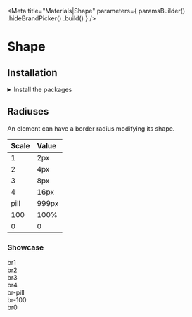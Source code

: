 
<Meta
    title="Materials|Shape"
    parameters={
        paramsBuilder()
            .hideBrandPicker()
            .build()
    }
/>

<Anchor storyId="materials-shape--radiuses" />

# Shape

## Installation

<details><summary >Install the packages</summary>

Install from <a href={INSTALLATION_PAGE}>the React bundle</a> or as a single package:

```bash
npm install @orbit-ui/css-normalize @orbit-ui/tachyons @orbit-ui/foundation
```

</details>

## Radiuses

An element can have a border radius modifying its shape.

| Scale | Value |
| :---- | :---- |
| 1     | 2px   |
| 2     | 4px   |
| 3     | 8px  |
| 4     | 16px  |
| pill  | 999px |
| 100   | 100%  |
| 0     | 0     |

### Showcase

<Preview>
    <Story name="radiuses">
        <div className="flex items-end mt8">
            <div className="mr5 flex flex-column">
                <div className="w13 h13 br1 overflow-hidden bg-cloud-200" alt="Astronaut floating in space" />
                <span className="dib mt1">br1</span>
            </div>
            <div className="mr5 flex flex-column">
                <div className="w13 h13 br2 overflow-hidden bg-cloud-200" alt="Astronaut floating in space" />
                <span className="dib mt1">br2</span>
            </div>
            <div className="mr5 flex flex-column">
                <div className="w13 h13 br3 overflow-hidden bg-cloud-200" alt="Astronaut floating in space" />
                <span className="dib mt1">br3</span>
            </div>
            <div className="mr5 flex flex-column">
                <div className="w13 h13 br4 overflow-hidden bg-cloud-200" alt="Astronaut floating in space" />
                <span className="dib mt1">br4</span>
            </div>
            <div className="mr5 flex flex-column">
                <div className="w13 h8 br-pill overflow-hidden bg-cloud-200" alt="Astronaut floating in space" />
                <span className="dib mt1">br-pill</span>
            </div>
            <div className="mr5 flex flex-column">
                <div className="w13 h13 br-100 overflow-hidden bg-cloud-200" alt="Astronaut floating in space" />
                <span className="dib mt1">br-100</span>
            </div>
            <div className="mr5 flex flex-column">
                <div className="w13 h13 br0 overflow-hidden bg-cloud-200" alt="Astronaut floating in space" />
                <span className="dib mt1">br0</span>
            </div>
        </div>
    </Story>
</Preview>
